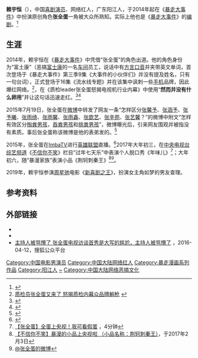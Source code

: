 {{藝人
| 姓名 = 张全蛋
| 類型 = 男演员
| 圖片 = 
| 圖片簡介 = 
| 本名 = 
| 羅馬拼音 = Zhang Quandan
| 英文名 = Michael Jack
| 其他藝名 = Hélodie Jaqueline
| 暱稱 = 富土康质检小王子
| 國籍 = {{PRC}}
| 出生日期 = {{birth date and age|1991|7|27}}
| 出生地點 = {{CHN}}[[广东省|广东省]][[阳江市|阳江市]][[阳西县|阳西县]][[沙扒镇|沙扒镇]]
| 逝世日期 = 
| 逝世地點 = 
| 居住地 = [[深圳市|深圳市]]
| 職業 = [[演員|演員]]、[[编剧|编剧]]
| 語言 = [[普通话|普通话]]、[[粤语|粤语]]
| 教育程度 = [[广东工业大学华立学院|广东工业大学华立学院]]（新闻系本科）
| 宗教信仰 =
| 配偶 = 
| 出道地點 = {{CHNML}}
| 出道日期 = 2014年
| 出道作 = 《[[暴走大事件|暴走大事件]]》
| 代表作 = 《[[新喜剧之王|新喜剧之王]]》
| 活躍年代 = 2014年 - 至今
| 唱片公司 = 
| 經紀公司 = 西安摩摩信息技术有限公司
| 網站 = 
| IMDb = 10124558
| 獎項 = 
}}

'''赖宇恒'''（{{bd|1991年|7月27日|catIdx=L赖}}），中国[[喜剧演员|喜剧演员]]、网络红人，广东阳江人，于2014年起在《[[暴走大事件|暴走大事件]]》中扮演原创角色'''张全蛋'''一角被大众所熟知。实际上他也是《[[暴走大事件|暴走大事件]]》的[[编剧|编剧]]。<ref>{{Cite web |url=http://www.chinadaily.com.cn/hqcj/xfly/2014-10-31/content_12630706.html |title=富士康质检员张全蛋演说笑尿网友 被封质检小王子 |access-date=2015-08-20 |archive-url=https://web.archive.org/web/20150924120250/http://www.chinadaily.com.cn/hqcj/xfly/2014-10-31/content_12630706.html |archive-date=2015-09-24 |dead-url=yes }}</ref>

==生涯==
2014年，赖宇恒在《[[暴走大事件|暴走大事件]]》中凭借“张全蛋”的角色出道。他的角色身份为“富土康”（恶搞[[富士康|富士康]]的一名[[车间|车间]]员工，说话中有[[方言|方言]][[口音_(社会语言学)|口音]]并夹带英文单词，首次登场于《暴走大事件》第三季9集《大事件的小伙伴们》并没有提及姓名，只有一句台词），正式登场于16集《流水线专题》并在该集中讽刺一些[[手机|手机]]品牌，因此爆红网络。<ref>[http://ent.jschina.com.cn/system/2015/03/20/024046647.shtml 质检员张全蛋又来了 怒揭质检内幕众品牌躺枪] {{webarchive|url=https://web.archive.org/web/20160311054326/http://ent.jschina.com.cn/system/2015/03/20/024046647.shtml |date=2016-03-11 }}</ref>，在《质检leader张全蛋怒揭电视机行业内幕》中使用“'''然而并没有什么卵用'''”并让这句话迅速走红。<ref>{{Cite web |url=http://www.opsteel.cn/news/2015-07/1B594C7AF8FAAC89E050080A7DC96A67.html |title=网络流行语请说三遍 盘点2015年火遍朋友圈的网络流行语 |accessdate=2015-08-20 |archive-date=2016-03-03 |archive-url=https://web.archive.org/web/20160303231047/http://www.opsteel.cn/news/2015-07/1B594C7AF8FAAC89E050080A7DC96A67.html |dead-url=no }}</ref><ref>{{Cite web |url=http://news.hexun.com/2015-07-05/177287902.html |title=然而并没有什么用 |access-date=2015-08-20 |archive-url=https://web.archive.org/web/20160311045820/http://news.hexun.com/2015-07-05/177287902.html |archive-date=2016-03-11 |dead-url=yes }}</ref>

2015年7月19日，张全蛋在[[微博|微博]]中转发了网友一条“怎样区分[[张馨予|张馨予]]、[[张涵予|张涵予]]、[[张予曦|张予曦]]、[[张雨绮|张雨绮]]、[[张雨馨|张雨馨]]、[[张雨鑫|张雨鑫]]、[[张歆艺|张歆艺]]、[[张辛苑|张辛苑]]、[[张艺馨|张艺馨]]？”的微博中附文“怎样有效区分[[TFBoys|掏粪男孩]]，[[TFBoys|吞粪男孩]]和[[TFBoys|挑粪男孩]]”，微博曝光后，引来网友围观并被指没有素质。事后张全蛋称该微博是他的表弟发的。<ref>{{Cite web |url=http://mt.sohu.com/20150719/n417077787.shtml |title=张全蛋遭狂喷秒删微博不简单 内幕细节曝光信息量巨大！ |access-date=2015-08-20 |archive-date=2017-03-13 |archive-url=https://web.archive.org/web/20170313041531/http://mt.sohu.com/20150719/n417077787.shtml }}</ref>

2015年，张全蛋在[[ImbaTV|ImbaTV]]进行[[英雄联盟|英雄联盟]]直播。<ref>{{Cite web |url=http://news.17173.com/content/2015-01-27/20150127001111808.shtml |title=海涛回应ImbaTV直播LOL:我不做没说公司不做 |access-date=2015-08-20 |archive-date=2017-07-08 |archive-url=https://web.archive.org/web/20170708113401/http://news.17173.com/content/2015-01-27/20150127001111808.shtml }}</ref>2017年大年初三，在[[中央电视台综艺频道|中央电视台综艺频道]]《[[不信你不笑|不信你不笑]]》栏目“过年七天乐”中表演个人脱口秀《年味儿》<ref>[http://www.bilibili.com/video/av8304379/ 【张全蛋】全蛋上央视！我可看假蛋] {{Wayback|url=http://www.bilibili.com/video/av8304379/ |date=20170211080406 }}，4分钟</ref>；大年初六，随“暴漫家族”表演小品《荆轲刺秦王》<ref>[http://www.bilibili.com/video/av8380578/ {{Wayback|url=http://www.bilibili.com/video/av8380578/ |date=20170211080737 }} {{dead link}}【不信你不笑】暴漫的小品上央视啦 （小品名称：荆轲刺秦王）]，于2017年2月3日</ref><ref>[http://weibo.com/5300636312/Et3YieO9U @张全蛋的微博]</ref>。

2019年，赖宇恒参演[[周星驰|周星驰]]电影《[[新喜剧之王|新喜剧之王]]》，扮演女主角如梦的男友查理。

== 参考资料 ==
{{reflist|2}}

==外部链接==
*{{新浪微博|5300636312}}
*{{douban people}}
* [http://mt.sohu.com/20160412/n443987251.shtml 主持人被骂懵了 张全蛋电视访谈首秀是大写的尴尬，主持人被骂懵了] {{Wayback|url=http://mt.sohu.com/20160412/n443987251.shtml |date=20170211075752 }}，2016-04-12，搜狐公众平台

{{DEFAULTSORT:Lai赖}}
[[Category:中国电影男演员|Category:中国电影男演员]]
[[Category:中国大陆网络红人|Category:中国大陆网络红人]]
[[Category:暴走漫画系列作品|Category:暴走漫画系列作品]]
[[Category:阳江人|Category:阳江人]]
[[Category:賴姓|~]]
[[Category:中国大陆网络恶搞文化|Category:中国大陆网络恶搞文化]]